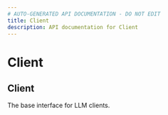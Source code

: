 ```yaml
---
# AUTO-GENERATED API DOCUMENTATION - DO NOT EDIT
title: Client
description: API documentation for Client
---
```


# Client

## <ApiType type="Class" path="models/base/Client" symbolName="Client" /> Client

The base interface for LLM clients.

